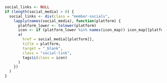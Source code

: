 ```r
social_links <- NULL
if (length(social_media) > 0) {
  social_links <- div(class = "member-socials",
    lapply(names(social_media), function(platform) {
      platform_lower <- tolower(platform)
      icon <- if (platform_lower %in% names(icon_map)) icon_map[[platform_lower]] else "fa-solid fa-link"
      a(
        href = social_media[[platform]],
        title = platform,
        target = "_blank",
        class = "social-link",
        tags$i(class = icon)
      )
    })
  )
}
```